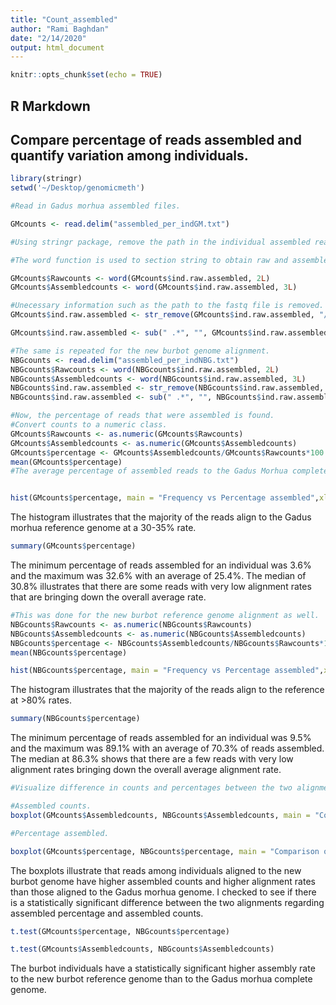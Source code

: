 ```yaml
---
title: "Count_assembled"
author: "Rami Baghdan"
date: "2/14/2020"
output: html_document
---
```


```r
knitr::opts_chunk$set(echo = TRUE)
```

## R Markdown

## Compare percentage of reads assembled and quantify variation among individuals.

```r

library(stringr)
setwd('~/Desktop/genomicmeth')

#Read in Gadus morhua assembled files. 

GMcounts <- read.delim("assembled_per_indGM.txt")

#Using stringr package, remove the path in the individual assembled read names.

#The word function is used to section string to obtain raw and assembled counts.

GMcounts$Rawcounts <- word(GMcounts$ind.raw.assembled, 2L)
GMcounts$Assembledcounts <- word(GMcounts$ind.raw.assembled, 3L)

#Unecessary information such as the path to the fastq file is removed.
GMcounts$ind.raw.assembled <- str_remove(GMcounts$ind.raw.assembled, "/scratch/rbaghdan/genomicmethods/bwa_assem/bwa_assem2/")

GMcounts$ind.raw.assembled <- sub(" .*", "", GMcounts$ind.raw.assembled)

#The same is repeated for the new burbot genome alignment.
NBGcounts <- read.delim("assembled_per_indNBG.txt")
NBGcounts$Rawcounts <- word(NBGcounts$ind.raw.assembled, 2L)
NBGcounts$Assembledcounts <- word(NBGcounts$ind.raw.assembled, 3L)
NBGcounts$ind.raw.assembled <- str_remove(NBGcounts$ind.raw.assembled, "/scratch/rbaghdan/genomicmethods/bwa_assem/bwa_assem3/")
NBGcounts$ind.raw.assembled <- sub(" .*", "", NBGcounts$ind.raw.assembled)

#Now, the percentage of reads that were assembled is found.
#Convert counts to a numeric class.
GMcounts$Rawcounts <- as.numeric(GMcounts$Rawcounts)
GMcounts$Assembledcounts <- as.numeric(GMcounts$Assembledcounts)
GMcounts$percentage <- GMcounts$Assembledcounts/GMcounts$Rawcounts*100
mean(GMcounts$percentage)
#The average percentage of assembled reads to the Gadus Morhua complete reference genome is 25.4%.



```
```r
hist(GMcounts$percentage, main = "Frequency vs Percentage assembled",xlab = "Percentage assembled to Gadus morhua")
```

The histogram illustrates that the majority of the reads align to the Gadus morhua reference genome at a 30-35% rate.
```r

summary(GMcounts$percentage)

```
The minimum percentage of reads assembled for an individual was 3.6% and the maximum was 32.6% with an average of 25.4%. The median of 30.8% illustrates that there are some reads with very low alignment rates that are bringing down the overall average rate.

```r

#This was done for the new burbot reference genome alignment as well.
NBGcounts$Rawcounts <- as.numeric(NBGcounts$Rawcounts)
NBGcounts$Assembledcounts <- as.numeric(NBGcounts$Assembledcounts)
NBGcounts$percentage <- NBGcounts$Assembledcounts/NBGcounts$Rawcounts*100
mean(NBGcounts$percentage)


```

```r
hist(NBGcounts$percentage, main = "Frequency vs Percentage assembled",xlab = "Percentage assembled to new burbot genome")
```

The histogram illustrates that the majority of the reads align to the reference at >80% rates.

```r

summary(NBGcounts$percentage)

```
The minimum percentage of reads assembled for an individual was 9.5% and the maximum was 89.1% with an average of 70.3% of reads assembled. The median at 86.3% shows that there are a few reads with very low alignment rates bringing down the overall average alignment rate.

```r

#Visualize difference in counts and percentages between the two alignments using boxplots.

#Assembled counts.
boxplot(GMcounts$Assembledcounts, NBGcounts$Assembledcounts, main = "Comparison of assembled counts", names = c("GM reference", "New burbot reference"), ylab = "Assembled count", col = "orange")
```

```r
#Percentage assembled.

boxplot(GMcounts$percentage, NBGcounts$percentage, main = "Comparison of percentage assembled", names = c("GM reference", "New burbot reference"), ylab = "Percentage assembled", col = "orange")


```

The boxplots illustrate that reads among individuals aligned to the new burbot genome have higher assembled counts and higher alignment rates than those aligned to the Gadus morhua genome.
I checked to see if there is a statistically significant difference between the two alignments regarding assembled percentage and assembled counts.

```r

t.test(GMcounts$percentage, NBGcounts$percentage)

t.test(GMcounts$Assembledcounts, NBGcounts$Assembledcounts)

```
The burbot individuals have a statistically significant higher assembly rate to the new burbot reference genome than to the Gadus morhua complete genome.



